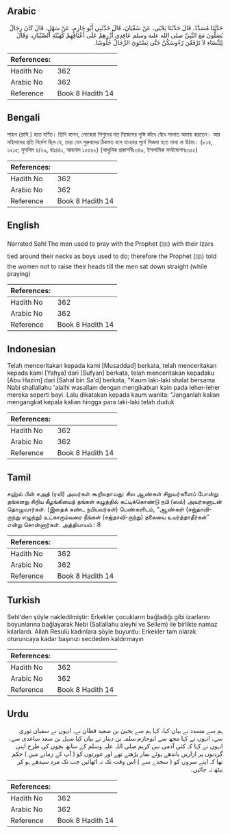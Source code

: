 ## Arabic


<div dir="rtl" lang="ar" style={{fontSize:'larger',backgroundColor:'#f8f9fa',padding:20}}>
حَدَّثَنَا مُسَدَّدٌ، قَالَ حَدَّثَنَا يَحْيَى، عَنْ سُفْيَانَ، قَالَ حَدَّثَنِي أَبُو حَازِمٍ، عَنْ سَهْلٍ، قَالَ كَانَ رِجَالٌ يُصَلُّونَ مَعَ النَّبِيِّ صلى الله عليه وسلم عَاقِدِي أُزْرِهِمْ عَلَى أَعْنَاقِهِمْ كَهَيْئَةِ الصِّبْيَانِ، وَقَالَ لِلنِّسَاءِ لاَ تَرْفَعْنَ رُءُوسَكُنَّ حَتَّى يَسْتَوِيَ الرِّجَالُ جُلُوسًا‏.‏
</div>
<div style={{backgroundColor:'#f8f9fa',padding:20, marginBottom: 10}}><table> <thead> <tr> <th>References:</th> <th></th> </tr> </thead> <tbody><tr><td>Hadith No</td><td>362</td></tr><tr><td>Arabic No</td><td>362</td></tr><tr><td>Reference</td><td>Book 8 Hadith 14</td></tr></tbody></table></div>

## Bengali


<div dir="ltr" lang="bn" style={{fontSize:'larger',backgroundColor:'#f8f9fa',padding:20}}>
সাহল (রাযি.) হতে বর্ণিত। তিনি বলেন, লোকেরা শিশুদের মত নিজেদের লুঙ্গি কাঁধে বেঁধে সালাত আদায় করতেন। আর মহিলাদের প্রতি নির্দেশ ছিল যে, তারা যেন পুরুষদের ঠিকমত বসে যাওয়ার পূর্বে সিজদা হতে মাথা না উঠায়। (৮১৪, ১২১৫; মুসলিম ৪/২৯, হাঃ৪৪১, আহমাদ ১৫৫৬২) (আধুনিক প্রকাশনীঃ৩৪৯, ইসলামিক ফাউন্ডেশনঃ৩৫৫)
</div>
<div style={{backgroundColor:'#f8f9fa',padding:20, marginBottom: 10}}><table> <thead> <tr> <th>References:</th> <th></th> </tr> </thead> <tbody><tr><td>Hadith No</td><td>362</td></tr><tr><td>Arabic No</td><td>362</td></tr><tr><td>Reference</td><td>Book 8 Hadith 14</td></tr></tbody></table></div>

## English


<div dir="ltr" lang="en" style={{fontSize:'larger',backgroundColor:'#f8f9fa',padding:20}}>
Narrated Sahl:The men used to pray with the Prophet (ﷺ) with their Izars tied around their necks as boys used to do; therefore the Prophet (ﷺ) told the women not to raise their heads till the men sat down straight (while praying)
</div>
<div style={{backgroundColor:'#f8f9fa',padding:20, marginBottom: 10}}><table> <thead> <tr> <th>References:</th> <th></th> </tr> </thead> <tbody><tr><td>Hadith No</td><td>362</td></tr><tr><td>Arabic No</td><td>362</td></tr><tr><td>Reference</td><td>Book 8 Hadith 14</td></tr></tbody></table></div>

## Indonesian


<div dir="ltr" lang="id" style={{fontSize:'larger',backgroundColor:'#f8f9fa',padding:20}}>
Telah menceritakan kepada kami [Musaddad] berkata, telah menceritakan kepada kami [Yahya] dari [Sufyan] berkata, telah menceritakan kepadaku [Abu Hazim] dari [Sahal bin Sa'd] berkata, "Kaum laki-laki shalat bersama Nabi shallallahu 'alaihi wasallam dengan mengikatkan kain pada leher-leher mereka seperti bayi. Lalu dikatakan kepada kaum wanita: "Janganlah kalian mengangkat kepala kalian hingga para laki-laki telah duduk
</div>
<div style={{backgroundColor:'#f8f9fa',padding:20, marginBottom: 10}}><table> <thead> <tr> <th>References:</th> <th></th> </tr> </thead> <tbody><tr><td>Hadith No</td><td>362</td></tr><tr><td>Arabic No</td><td>362</td></tr><tr><td>Reference</td><td>Book 8 Hadith 14</td></tr></tbody></table></div>

## Tamil


<div dir="ltr" lang="ta" style={{fontSize:'larger',backgroundColor:'#f8f9fa',padding:20}}>
சஹ்ல் பின் சஅத் (ரலி) அவர்கள் கூறியதாவது: சில ஆண்கள் சிறுவர்களைப் போன்று தங்களது சிறிய கீழங்கியைத் தங்கள் கழுத்தில் கட்டிக்கொண்டு நபி (ஸல்) அவர்களுடன் தொழுவார்கள். (இதைக் கண்ட நபியவர்கள்) பெண்களிடம், “ஆண்கள் (சஜ்தாவி-ருந்து எழுந்து) உட்காரும்வரை நீங்கள் (சஜ்தாவி-ருந்து) தலையை உயர்த்தாதீர்கள்” என்று சொன்னார்கள். அத்தியாயம் : 8
</div>
<div style={{backgroundColor:'#f8f9fa',padding:20, marginBottom: 10}}><table> <thead> <tr> <th>References:</th> <th></th> </tr> </thead> <tbody><tr><td>Hadith No</td><td>362</td></tr><tr><td>Arabic No</td><td>362</td></tr><tr><td>Reference</td><td>Book 8 Hadith 14</td></tr></tbody></table></div>

## Turkish


<div dir="ltr" lang="tr" style={{fontSize:'larger',backgroundColor:'#f8f9fa',padding:20}}>
Sehl'den şöyle nakledilmiştir: Erkekler çocukların bağladığı gibi izarlarını boyunlarına bağlayarak Nebi (Sallallahu aleyhi ve Sellem) ile birlikte namaz kılarlardı. Allah Resulü kadınlara şöyle buyurdu: Erkekler tam olarak oturuncaya kadar başınızı secdeden kaldırmayın
</div>
<div style={{backgroundColor:'#f8f9fa',padding:20, marginBottom: 10}}><table> <thead> <tr> <th>References:</th> <th></th> </tr> </thead> <tbody><tr><td>Hadith No</td><td>362</td></tr><tr><td>Arabic No</td><td>362</td></tr><tr><td>Reference</td><td>Book 8 Hadith 14</td></tr></tbody></table></div>

## Urdu


<div dir="rtl" lang="ur" style={{fontSize:'larger',backgroundColor:'#f8f9fa',padding:20}}>
ہم سے مسدد نے بیان کیا، کہا ہم سے یحییٰ بن سعید قطان نے، انہوں نے سفیان ثوری سے، انہوں نے کہا مجھ سے ابوحازم سلمہ بن دینار نے بیان کیا سہل بن سعد ساعدی سے، انہوں نے کہا کہ کئی آدمی نبی کریم صلی اللہ علیہ وسلم کے ساتھ بچوں کی طرح اپنی گردنوں پر ازاریں باندھے ہوئے نماز پڑھتے تھے اور عورتوں کو ( آپ کے زمانے میں ) حکم تھا کہ اپنے سروں کو ( سجدے سے ) اس وقت تک نہ اٹھائیں جب تک مرد سیدھے ہو کر بیٹھ نہ جائیں۔
</div>
<div style={{backgroundColor:'#f8f9fa',padding:20, marginBottom: 10}}><table> <thead> <tr> <th>References:</th> <th></th> </tr> </thead> <tbody><tr><td>Hadith No</td><td>362</td></tr><tr><td>Arabic No</td><td>362</td></tr><tr><td>Reference</td><td>Book 8 Hadith 14</td></tr></tbody></table></div>
